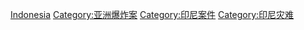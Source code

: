 [[Category:各国爆炸案|Indonesia]]
[[Category:亚洲爆炸案|Category:亚洲爆炸案]]
[[Category:印尼案件|Category:印尼案件]]
[[Category:印尼灾难|Category:印尼灾难]]